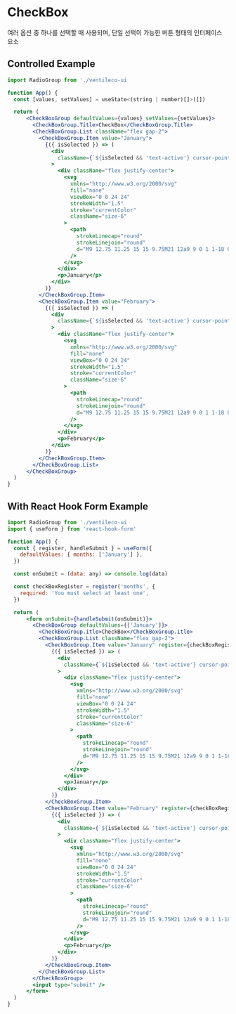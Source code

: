 
<Meta title="COMPONENTS/CheckBox" />

# CheckBox

여러 옵션 중 하나를 선택할 때 사용되며, 단일 선택이 가능한 버튼 형태의 인터페이스 요소

## Controlled Example

```jsx
import RadioGroup from './ventileco-ui

function App() {
  const [values, setValues] = useState<(string | number)[]>([])

  return (
      <CheckBoxGroup defaultValues={values} setValues={setValues}>
        <CheckBoxGroup.Title>CheckBox</CheckBoxGroup.Title>
        <CheckBoxGroup.List className="flex gap-2">
          <CheckBoxGroup.Item value="January">
            {({ isSelected }) => (
              <div
                className={`${isSelected && 'text-active'} cursor-pointer rounded-md border border-black px-3 py-2`}
              >
                <div className="flex justify-center">
                  <svg
                    xmlns="http://www.w3.org/2000/svg"
                    fill="none"
                    viewBox="0 0 24 24"
                    strokeWidth="1.5"
                    stroke="currentColor"
                    className="size-6"
                  >
                    <path
                      strokeLinecap="round"
                      strokeLinejoin="round"
                      d="M9 12.75 11.25 15 15 9.75M21 12a9 9 0 1 1-18 0 9 9 0 0 1 18 0Z"
                    />
                  </svg>
                </div>
                <p>January</p>
              </div>
            )}
          </CheckBoxGroup.Item>
          <CheckBoxGroup.Item value="February">
            {({ isSelected }) => (
              <div
                className={`${isSelected && 'text-active'} cursor-pointer rounded-md border border-black px-3 py-2`}
              >
                <div className="flex justify-center">
                  <svg
                    xmlns="http://www.w3.org/2000/svg"
                    fill="none"
                    viewBox="0 0 24 24"
                    strokeWidth="1.5"
                    stroke="currentColor"
                    className="size-6"
                  >
                    <path
                      strokeLinecap="round"
                      strokeLinejoin="round"
                      d="M9 12.75 11.25 15 15 9.75M21 12a9 9 0 1 1-18 0 9 9 0 0 1 18 0Z"
                    />
                  </svg>
                </div>
                <p>February</p>
              </div>
            )}
          </CheckBoxGroup.Item>
        </CheckBoxGroup.List>
      </CheckBoxGroup>
  )
}
```

## With React Hook Form Example

```jsx
import RadioGroup from './ventileco-ui
import { useForm } from 'react-hook-form'

function App() {
  const { register, handleSubmit } = useForm({
    defaultValues: { months: ['January'] },
  })

  const onSubmit = (data: any) => console.log(data)

  const checkBoxRegister = register('months', {
    required: 'You must select at least one',
  })

  return (
      <form onSubmit={handleSubmit(onSubmit)}>
        <CheckBoxGroup defaultValues={['January']}>
          <CheckBoxGroup.itle>CheckBox</CheckBoxGroup.itle>
          <CheckBoxGroup.List className="flex gap-2">
            <CheckBoxGroup.Item value="January" register={checkBoxRegister}>
              {({ isSelected }) => (
                <div
                  className={`${isSelected && 'text-active'} cursor-pointer rounded-md border border-black px-3 py-2`}
                >
                  <div className="flex justify-center">
                    <svg
                      xmlns="http://www.w3.org/2000/svg"
                      fill="none"
                      viewBox="0 0 24 24"
                      strokeWidth="1.5"
                      stroke="currentColor"
                      className="size-6"
                    >
                      <path
                        strokeLinecap="round"
                        strokeLinejoin="round"
                        d="M9 12.75 11.25 15 15 9.75M21 12a9 9 0 1 1-18 0 9 9 0 0 1 18 0Z"
                      />
                    </svg>
                  </div>
                  <p>January</p>
                </div>
              )}
            </CheckBoxGroup.Item>
            <CheckBoxGroup.Item value="February" register={checkBoxRegister}>
              {({ isSelected }) => (
                <div
                  className={`${isSelected && 'text-active'} cursor-pointer rounded-md border border-black px-3 py-2`}
                >
                  <div className="flex justify-center">
                    <svg
                      xmlns="http://www.w3.org/2000/svg"
                      fill="none"
                      viewBox="0 0 24 24"
                      strokeWidth="1.5"
                      stroke="currentColor"
                      className="size-6"
                    >
                      <path
                        strokeLinecap="round"
                        strokeLinejoin="round"
                        d="M9 12.75 11.25 15 15 9.75M21 12a9 9 0 1 1-18 0 9 9 0 0 1 18 0Z"
                      />
                    </svg>
                  </div>
                  <p>February</p>
                </div>
              )}
            </CheckBoxGroup.Item>
          </CheckBoxGroup.List>
        </CheckBoxGroup>
        <input type="submit" />
      </form>
  )
}
```

